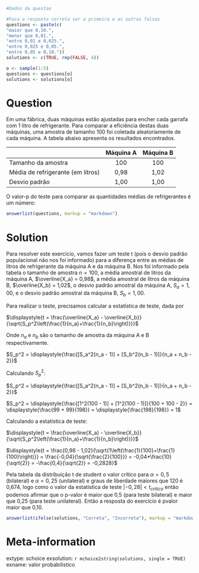 ```r
#Dados da questao

#Faca a resposta correta ser a primeira e as outras falsas
questions <- paste(c(
"maior que 0,10.",
"menor que 0,01.",
"entre 0,01 e 0,025.",
"entre 0,025 e 0,05.",
"entre 0,05 e 0,10."))
solutions <- c(TRUE, rep(FALSE, 4))

o <- sample(1:5)
questions <- questions[o]
solutions <- solutions[o]
```

Question
========
Em uma fábrica, duas máquinas estão ajustadas para encher cada garrafa com 1 litro de refrigerante. Para comparar a eficiência destas duas máquinas, uma amostra de tamanho 100 foi coletada aleatoriamente de cada máquina. A tabela abaixo apresenta os resultados encontrados.

||Máquina A|Máquina B|
|:---------------|:---------:|:-----------:|
|Tamanho da amostra|100|100|
|Média de refrigerante (em litros)|0,98|1,02|
|Desvio padrão|1,00|1,00|

O valor-p do teste para comparar as quantidades médias de refrigerantes é um número:

```r
answerlist(questions, markup = "markdown")
```

Solution
========
Para resolver este exercício, vamos fazer um teste t (pois o desvio padrão populacional não nos foi informado) para a diferença entre as médias de litros de refrigerante da máquina A e da máquina B. Nos foi informado pela tabela o tamanho de amostra $n = 100$, a média amostral de litros da máquina A, $\overline{X_a} = 0,98$, a média amostral de litros da máquina B, $\overline{X_b} = 1,02$, o desvio padrão amostral da máquina A, $S_a = 1,00$, e o desvio padrão amostral da máquina B, $S_b = 1,00$.

Para realizar o teste, precisamos calcular a estatística de teste, dada por

$\displaystyle{t = \frac{\overline{X_a} - \overline{X_b}}{\sqrt{S_p^2\left(\frac{1}{n_a}+\frac{1}{n_b}\right)}}}$

Onde $n_a$ e $n_b$ são o tamanho de amostra da máquina A e B respectivamente.

$S_p^2 = \displaystyle{\frac{[S_a^2(n_a - 1)] + [S_b^2(n_b - 1)]}{n_a + n_b - 2}}$

Calculando $S_p^2$:

$S_p^2 = \displaystyle{\frac{[S_a^2(n_a - 1)] + [S_b^2(n_b - 1)]}{n_a + n_b - 2}}$

$S_p^2 = \displaystyle{\frac{[1^2(100 - 1)] + [1^2(100 - 1)]}{100 + 100 - 2}} = \displaystyle{\frac{99 + 99}{198}} = \displaystyle{\frac{198}{198}} = 1$

Calculando a estatística de teste:

$\displaystyle{t = \frac{\overline{X_a} - \overline{X_b}}{\sqrt{S_p^2\left(\frac{1}{n_a}+\frac{1}{n_b}\right)}}}$

$\displaystyle{t = \frac{0,98 - 1,02}{\sqrt{1\left(\frac{1}{100}+\frac{1}{100}\right)}} = \frac{-0,04}{\sqrt{\frac{2}{100}}} = -0,04*\frac{10}{\sqrt{2}} = -\frac{0,4}{\sqrt{2}} = -0,2828}$

Pela tabela da distribuição t de student o valor crítico para $\alpha=0,5$ (bilateral) e $\alpha=0,25$ (unilateral) e graus de liberdade maiores que 120 é 0,674, logo como o valor da estatística de teste  $|-0,28|< t_{critico}$ então podemos afirmar que o p-valor é maior que 0,5 (para teste bilateral) e maior que 0,25 (para teste unilateral). Então a resposta do exercício é pvalor maior que 0,10. 

```r
answerlist(ifelse(solutions, "Correta", "Incorreta"), markup = "markdown")
```

Meta-information
================
extype: schoice
exsolution: `r mchoice2string(solutions, single = TRUE)`
exname: valor probabilistico